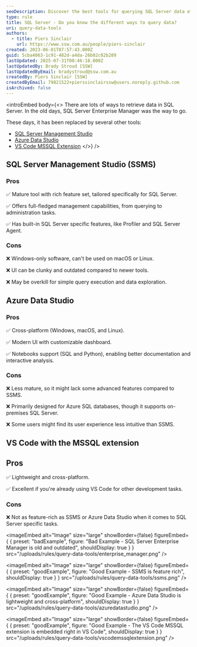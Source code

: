 ```yaml
---
seoDescription: Discover the best tools for querying SQL Server data efficiently—compare SSMS, Azure Data Studio, and VS Code MSSQL Extension.
type: rule
title: SQL Server - Do you know the different ways to query data?
uri: query-data-tools
authors:
  - title: Piers Sinclair
    url: https://www.ssw.com.au/people/piers-sinclair
created: 2023-06-01T07:57:43.000Z
guid: 5cba4063-1c91-482d-a4da-26b02c82b289
lastUpdated: 2025-07-31T00:46:18.000Z
lastUpdatedBy: Brady Stroud [SSW]
lastUpdatedByEmail: bradystroud@ssw.com.au
createdBy: Piers Sinclair [SSW]
createdByEmail: 79821522+pierssinclairssw@users.noreply.github.com
isArchived: false
---
```

<introEmbed
  body={<>
There are lots of ways to retrieve data in SQL Server. In the old days, SQL Server Enterprise Manager was the way to go.

These days, it has been replaced by several other tools:

* [SQL Server Management Studio](https://learn.microsoft.com/en-us/sql/ssms/download-sql-server-management-studio-ssms?view=sql-server-ver16&WT.mc_id=DP-MVP-33518)
* [Azure Data Studio](https://learn.microsoft.com/en-us/sql/azure-data-studio/download-azure-data-studio?view=sql-server-ver16&tabs=redhat-install%2Credhat-uninstall&WT.mc_id=DP-MVP-33518)
* [VS Code MSSQL Extension](https://marketplace.visualstudio.com/items?itemName=ms-mssql.mssql)
  </>}
/>
## SQL Server Management Studio (SSMS)

### Pros

✅ Mature tool with rich feature set, tailored specifically for SQL Server.

✅ Offers full-fledged management capabilities, from querying to administration tasks.

✅ Has built-in SQL Server specific features, like Profiler and SQL Server Agent.

### Cons

❌ Windows-only software, can't be used on macOS or Linux.

❌ UI can be clunky and outdated compared to newer tools.

❌ May be overkill for simple query execution and data exploration.

## Azure Data Studio

### Pros

✅ Cross-platform (Windows, macOS, and Linux).

✅ Modern UI with customizable dashboard.

✅ Notebooks support (SQL and Python), enabling better documentation and interactive analysis.

### Cons

❌ Less mature, so it might lack some advanced features compared to SSMS.

❌ Primarily designed for Azure SQL databases, though it supports on-premises SQL Server.

❌ Some users might find its user experience less intuitive than SSMS.

## VS Code with the MSSQL extension

## Pros

✅ Lightweight and cross-platform.

✅ Excellent if you're already using VS Code for other development tasks.

### Cons

❌ Not as feature-rich as SSMS or Azure Data Studio when it comes to SQL Server specific tasks.

<imageEmbed
  alt="Image"
  size="large"
  showBorder={false}
  figureEmbed={ {
    preset: "badExample",
    figure: "Bad Example - SQL Server Enterprise Manager is old and outdated",
    shouldDisplay: true
  } }
  src="/uploads/rules/query-data-tools/enterprise_manager.png"
/>


<imageEmbed
  alt="Image"
  size="large"
  showBorder={false}
  figureEmbed={ {
    preset: "goodExample",
    figure: "Good Example - SSMS is feature rich",
    shouldDisplay: true
  } }
  src="/uploads/rules/query-data-tools/ssms.png"
/>


<imageEmbed
  alt="Image"
  size="large"
  showBorder={false}
  figureEmbed={ {
    preset: "goodExample",
    figure: "Good Example - Azure Data Studio is lightweight and cross-platform",
    shouldDisplay: true
  } }
  src="/uploads/rules/query-data-tools/azuredatastudio.png"
/>


<imageEmbed
  alt="Image"
  size="large"
  showBorder={false}
  figureEmbed={ {
    preset: "goodExample",
    figure: "Good Example - The VS Code MSSQL extension is embedded right in VS Code",
    shouldDisplay: true
  } }
  src="/uploads/rules/query-data-tools/vscodemssqlextension.png"
/>
